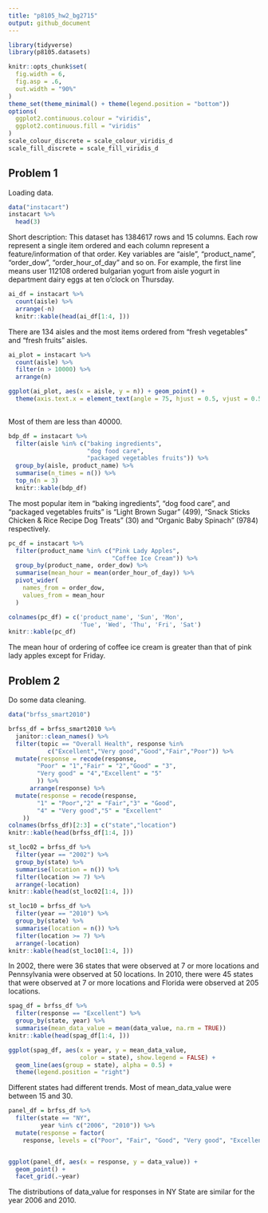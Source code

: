 ```yaml
---
title: "p8105_hw2_bg2715"
output: github_document
---
```


```r
library(tidyverse)
library(p8105.datasets)

knitr::opts_chunk$set(
  fig.width = 6,
  fig.asp = .6,
  out.width = "90%"
)
theme_set(theme_minimal() + theme(legend.position = "bottom"))
options(
  ggplot2.continuous.colour = "viridis",
  ggplot2.continuous.fill = "viridis"
)
scale_colour_discrete = scale_colour_viridis_d
scale_fill_discrete = scale_fill_viridis_d
```

## Problem 1

Loading data.
```r
data("instacart")
instacart %>%
  head(3)
```
Short description:
This dataset has 1384617 rows and 15 columns. Each row represent a single item ordered and each column represent a feature/information of that order. Key variables are "aisle", "product_name", "order_dow", "order_hour_of_day" and so on. For example, the first line means user 112108 ordered bulgarian yogurt from aisle yogurt in department dairy eggs at ten o'clock on Thursday.
```r
ai_df = instacart %>%
  count(aisle) %>%
  arrange(-n)
  knitr::kable(head(ai_df[1:4, ]))
```

There are 134 aisles and the most items ordered from "fresh vegetables" and "fresh fruits" aisles.

```r
ai_plot = instacart %>%
  count(aisle) %>%
  filter(n > 10000) %>%
  arrange(n) 

ggplot(ai_plot, aes(x = aisle, y = n)) + geom_point() + 
  theme(axis.text.x = element_text(angle = 75, hjust = 0.5, vjust = 0.5))
  
```

Most of them are less than 40000.

```r
bdp_df = instacart %>%
  filter(aisle %in% c("baking ingredients", 
                      "dog food care", 
                      "packaged vegetables fruits")) %>%  
  group_by(aisle, product_name) %>%
  summarise(n_times = n()) %>%
  top_n(n = 3)
  knitr::kable(bdp_df)
```

The most popular item in “baking ingredients”, “dog food care”, and “packaged vegetables fruits” is "Light Brown Sugar" (499), "Snack Sticks Chicken & Rice Recipe Dog Treats" (30) and "Organic Baby Spinach" (9784) respectively.

```r
pc_df = instacart %>%
  filter(product_name %in% c("Pink Lady Apples",
                             "Coffee Ice Cream")) %>%
  group_by(product_name, order_dow) %>%
  summarise(mean_hour = mean(order_hour_of_day)) %>%
  pivot_wider(
    names_from = order_dow,
    values_from = mean_hour
  ) 

colnames(pc_df) = c('product_name', 'Sun', 'Mon', 
                    'Tue', 'Wed', 'Thu', 'Fri', 'Sat')
knitr::kable(pc_df)
```
The mean hour of ordering of coffee ice cream is greater than that of pink lady apples except for Friday.

## Problem 2

Do some data cleaning.
```r
data("brfss_smart2010")

brfss_df = brfss_smart2010 %>%
  janitor::clean_names() %>%
  filter(topic == "Overall Health", response %in% 
           c("Excellent","Very good","Good","Fair","Poor")) %>%
  mutate(response = recode(response,
        "Poor" = "1","Fair" = "2","Good" = "3",
        "Very good" = "4","Excellent" = "5"
        )) %>% 
      arrange(response) %>%  
  mutate(response = recode(response,
        "1" = "Poor","2" = "Fair","3" = "Good",
        "4" = "Very good","5" = "Excellent"
    ))
colnames(brfss_df)[2:3] = c("state","location")
knitr::kable(head(brfss_df[1:4, ]))
```

```r
st_loc02 = brfss_df %>%
  filter(year == "2002") %>%
  group_by(state) %>%
  summarise(location = n()) %>%
  filter(location >= 7) %>%
  arrange(-location)
knitr::kable(head(st_loc02[1:4, ]))

st_loc10 = brfss_df %>%
  filter(year == "2010") %>%
  group_by(state) %>%
  summarise(location = n()) %>%
  filter(location >= 7) %>%
  arrange(-location)
knitr::kable(head(st_loc10[1:4, ]))
```
In 2002, there were 36 states that were observed at 7 or more locations and Pennsylvania were observed at 50 locations. In 2010, there were 45 states that were observed at 7 or more locations and Florida were observed at 205 locations. 

```r
spag_df = brfss_df %>%
  filter(response == "Excellent") %>%
  group_by(state, year) %>%
  summarise(mean_data_value = mean(data_value, na.rm = TRUE))
knitr::kable(head(spag_df[1:4, ]))

ggplot(spag_df, aes(x = year, y = mean_data_value,
                    color = state), show.legend = FALSE) + 
  geom_line(aes(group = state), alpha = 0.5) + 
  theme(legend.position = "right")
```

Different states had different trends. Most of mean_data_value were between 15 and 30.

```r
panel_df = brfss_df %>%
  filter(state == "NY",
         year %in% c("2006", "2010")) %>% 
  mutate(response = factor(
    response, levels = c("Poor", "Fair", "Good", "Very good", "Excellent")))


ggplot(panel_df, aes(x = response, y = data_value)) + 
  geom_point() + 
  facet_grid(.~year)
```

The distributions of data_value for responses in NY State are similar for the year 2006 and 2010.
